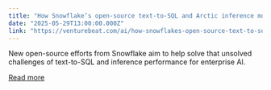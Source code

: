 ```yaml
---
title: "How Snowflake’s open-source text-to-SQL and Arctic inference models solve enterprise AI’s two biggest deployment headaches"
date: "2025-05-29T13:00:00.000Z"
link: "https://venturebeat.com/ai/how-snowflakes-open-source-text-to-sql-and-arctic-inference-models-solve-enterprise-ais-two-biggest-deployment-headaches/"
---
```


New open-source efforts from Snowflake aim to help solve that unsolved challenges of text-to-SQL and inference performance for enterprise AI.

[Read more](https://venturebeat.com/ai/how-snowflakes-open-source-text-to-sql-and-arctic-inference-models-solve-enterprise-ais-two-biggest-deployment-headaches/)
